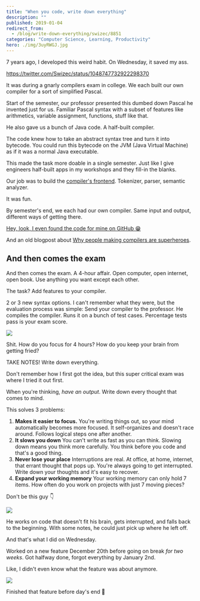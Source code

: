 ```yaml
---
title: "When you code, write down everything"
description: ""
published: 2019-01-04
redirect_from:
  - /blog/write-down-everything/swizec/8851
categories: "Computer Science, Learning, Productivity"
hero: ./img/3uyRWGJ.jpg
---
```


7 years ago, I developed this weird habit. On Wednesday, it saved my ass.

https://twitter.com/Swizec/status/1048747732922298370

It was during a gnarly compilers exam in college. We each built our own compiler for a sort of simplified Pascal.

Start of the semester, our professor presented this dumbed down Pascal he invented just for us. Familiar Pascal syntax with a subset of features like arithmetics, variable assignment, functions, stuff like that.

He also gave us a bunch of Java code. A half-built compiler.

The code knew how to take an abstract syntax tree and turn it into bytecode. You could run this bytecode on the JVM (Java Virtual Machine) as if it was a normal Java executable.

This made the task more doable in a single semester. Just like I give engineers half-built apps in my workshops and they fill-in the blanks.

Our job was to build the [compiler's frontend](https://en.wikipedia.org/wiki/Compiler#Front_end). Tokenizer, parser, semantic analyzer.

It was fun.

By semester's end, we each had our own compiler. Same input and output, different ways of getting there.

[Hey, look, I even found the code for mine on GitHub 😁](https://github.com/Swizec/compilers-homework)

And an old blogpost about [Why people making compilers are superheroes](https://swizec.com/blog/why-people-making-compilers-are-superheroes/).

## And then comes the exam

And then comes the exam. A 4-hour affair. Open computer, open internet, open book. Use anything you want except each other.

The task? Add features to your compiler.

2 or 3 new syntax options. I can't remember what they were, but the evaluation process was simple: Send your compiler to the professor. He compiles the compiler. Runs it on a bunch of test cases. Percentage tests pass is your exam score.

![](./img/media-3oFzm0o2jMKftsaBoc-giphy.gif)

Shit. How do you focus for 4 hours? How do you keep your brain from getting fried?

TAKE NOTES! Write down everything.

Don't remember how I first got the idea, but this super critical exam was where I tried it out first.

When you're thinking, _have an output_. Write down every thought that comes to mind.

This solves 3 problems:

1.  **Makes it easier to focus.** You're writing things out, so your mind automatically becomes more focused. It self-organizes and doesn't race around. Follows logical steps one after another.
2.  **It slows you down** You can't write as fast as you can think. Slowing down means you think more carefully. You think before you code and that's a good thing.
3.  **Never lose your place** Interruptions are real. At office, at home, internet, that errant thought that pops up. You're always going to get interrupted. Write down your thoughts and it's easy to recover.
4.  **Expand your working memory** Your working memory can only hold 7 items. How often do you work on projects with just 7 moving pieces?

Don't be this guy 👇

![](./img/3uyRWGJ.jpg)

He works on code that doesn't fit his brain, gets interrupted, and falls back to the beginning. With some notes, he could just pick up where he left off.

And that's what I did on Wednesday.

Worked on a new feature December 20th before going on break _for two weeks_. Got halfway done, forgot everything by January 2nd.

Like, I didn't even know what the feature was about anymore.

![](https://swizec.com/wp-content/uploads/2019/01/Photo_Jan_04_7_51_16_AM-e1546621167625-1024x768.jpg)

Finished that feature before day's end 🤘

